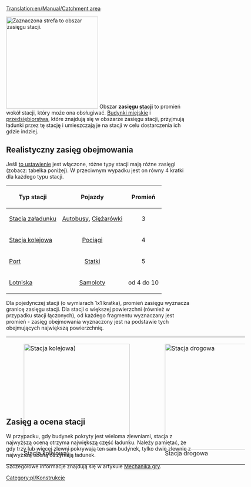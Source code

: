 [[Translation:en/Manual/Catchment area]]



[[File:en/Catchmentarea.png|thumb|right|250px|Zaznaczona strefa to obszar zasięgu stacji.]]
Obszar '''zasięgu [[pl/Stacja|stacji]]''' to promień wokół stacji, który może ona obsługiwać. [[pl/Trash/Domy|Budynki miejskie]] i [[pl/Manual/Base Set/Economy/Przedsiębiorstwa|przedsiębiorstwa]], które znajdują się w obszarze zasięgu stacji, przyjmują ładunki przez tę stację i umieszczają je na stacji w celu dostarczenia ich gdzie indziej.

==Realistyczny zasięg obejmowania==
Jeśli [[pl/Trash/Ustawienia/Środowisko#Pozwól na bardziej realistyczny zasięg obejmowania|to ustawienie]] jest włączone, różne typy stacji mają różne zasięgi (zobacz: tabelka poniżej). W przeciwnym wypadku jest on równy 4 kratki dla każdego typu stacji.

{| {{en/wikitable}}
|-
! Typ stacji !! Pojazdy !! Promień
|-
| [[pl/Manual/Stacja załadunku|Stacja załadunku]] 
| align="center" | [[pl/Autobusy|Autobusy]], [[pl/Ciężarówki|Ciężarówki]] 
| align="center" | 3
|-
| [[pl/Stacja kolejowa|Stacja kolejowa]] 
| align="center" | [[pl/Manual/Base Set/Vehicles/Pociągi|Pociągi]]
| align="center" | 4
|-
| [[pl/Porty|Port]] 
| align="center" | [[pl/Manual/Base Set/Vehicles/Statki|Statki]] 
| align="center" | 5
|-
| [[pl/Lotniska|Lotniska]] 
| align="center" | [[pl/Manual/Base Set/Vehicles/Samoloty|Samoloty]] 
| align="center" | od 4 do 10
|}


Dla pojedynczej stacji (o wymiarach 1x1 kratka), promień zasięgu wyznacza granicę zasięgu stacji. Dla stacji o większej powierzchni (również w przypadku stacji łączonych), od każdego fragmentu wyznaczany jest promień - zasięg obejmowania wyznaczony jest na podstawie tych obejmujących największą powierzchnię.

<div style=" width: 650px; height: 190px; border: none; float:none; " >

{|
|-
|
[[File:en/Catch-one-rail.png|thumb|left|288px|Stacja kolejowa)]]

|
[[File:en/Catch-one-road.png|thumb|left|288px|Stacja drogowa]]

|
[[File:en/Catch-promotion.png|thumb|right|288px|Porównanie obu typów]]

|}
</div>
<!--Brakuje tu czegoś? Tak, w porównaniu z wersją angielską (na dzień 10.06.2020) - brakuje - tamten opis jest nieaktualny, usunięty tekst obecnie nie ma zastosowania-->
==Zasięg a ocena stacji==
W przypadku, gdy budynek pokryty jest wieloma zlewniami, stacja z najwyższą oceną otrzyma największą część ładunku. Należy pamiętać, że gdy trzy lub więcej zlewni pokrywają ten sam budynek, tylko dwie zlewnie z najwyższą oceną otrzymają ładunek.

Szczegółowe informacje znajdują się w artykule [[en/Manual/Game mechanics#Cargo delivery to_stations|Mechanika gry]]. 

[[Category:pl/Konstrukcje]]